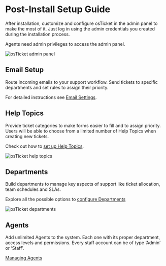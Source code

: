 
# Post-Install Setup Guide

After installation, customize and configure osTicket in the admin panel to make the most of it. Just log in using the admin credentials you created during the installation process.

<Callout>
  Agents need admin privileges to access the admin panel.
</Callout>

![osTicket admin panel](/post-install_1-admin-panel.png)


## Email Setup

Route incoming emails to your support workflow. Send tickets to specific departments and set rules to assign their priority.

For detailed instructions see [Email Settings](https://docs.osticket.com/en/latest/Getting%20Started/Email%20Settings.html).

## Help Topics

Provide ticket categories to make forms easier to fill and to assign priority. Users will be able to choose from a limited number of Help Topics when creating new tickets.

Check out how to [set up Help Topics](https://docs.osticket.com/en/latest/Admin/Manage/Help%20Topic.html).

![osTicket help topics](/post-install_2-help-topic.png)

## Departments

Build departments to manage key aspects of support like ticket allocation, team schedules and SLAs.

Explore all the possible options to [configure Departments](https://docs.osticket.com/en/v1.17.4/Admin/Agents/Departments.html)

![osTicket departments](/post-install_3-departments.png)

## Agents

Add unlimited Agents to the system. Each one with its proper department, access levels and permissions. Every staff account can be of type ‘Admin’ or ‘Staff’.

[Managing Agents](agents.mdx)